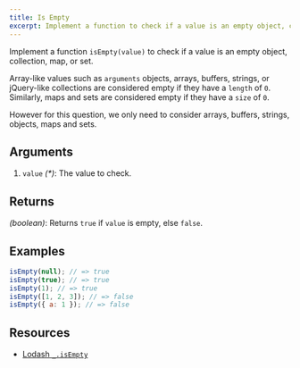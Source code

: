 ```yaml
---
title: Is Empty
excerpt: Implement a function to check if a value is an empty object, collection, map, or set
---
```


Implement a function `isEmpty(value)` to check if a value is an empty object, collection, map, or set.

Array-like values such as `arguments` objects, arrays, buffers, strings, or jQuery-like collections are considered empty if they have a `length` of `0`. Similarly, maps and sets are considered empty if they have a `size` of `0`.

However for this question, we only need to consider arrays, buffers, strings, objects, maps and sets.

## Arguments

1. `value` _(\*)_: The value to check.

## Returns

_(boolean)_: Returns `true` if `value` is empty, else `false`.

## Examples

```js
isEmpty(null); // => true
isEmpty(true); // => true
isEmpty(1); // => true
isEmpty([1, 2, 3]); // => false
isEmpty({ a: 1 }); // => false
```

## Resources

- [Lodash `_.isEmpty`](https://lodash.com/docs/#isEmpty)
